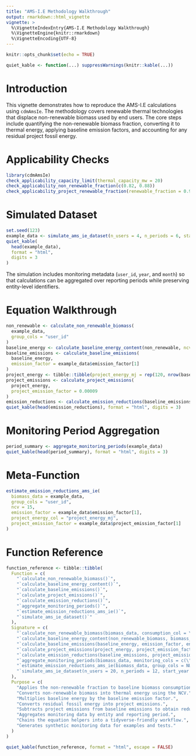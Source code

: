 ```yaml
---
title: "AMS-I.E Methodology Walkthrough"
output: rmarkdown::html_vignette
vignette: >
  %\VignetteIndexEntry{AMS-I.E Methodology Walkthrough}
  %\VignetteEngine{knitr::rmarkdown}
  %\VignetteEncoding{UTF-8}
---
```


```r
knitr::opts_chunk$set(echo = TRUE)
```
```r
quiet_kable <- function(...) suppressWarnings(knitr::kable(...))
```


# Introduction

This vignette demonstrates how to reproduce the AMS-I.E calculations using `cdmAmsIe`.
The methodology covers renewable thermal technologies that displace non-renewable
biomass used by end users. The core steps include quantifying the non-renewable
biomass fraction, converting it to thermal energy, applying baseline emission
factors, and accounting for any residual project fossil energy.

# Applicability Checks

```r
library(cdmAmsIe)
check_applicability_capacity_limit(thermal_capacity_mw = 20)
check_applicability_non_renewable_fraction(c(0.82, 0.88))
check_applicability_project_renewable_fraction(renewable_fraction = 0.95)
```

# Simulated Dataset

```r
set.seed(123)
example_data <- simulate_ams_ie_dataset(n_users = 4, n_periods = 6, start_year = 2024)
quiet_kable(
  head(example_data),
  format = "html",
  digits = 3
)
```

The simulation includes monitoring metadata (`user_id`, `year`, and `month`) so
that calculations can be aggregated over reporting periods while preserving
entity-level identifiers.

# Equation Walkthrough

```r
non_renewable <- calculate_non_renewable_biomass(
  example_data,
  group_cols = "user_id"
)
baseline_energy <- calculate_baseline_energy_content(non_renewable, ncv = 15)
baseline_emissions <- calculate_baseline_emissions(
  baseline_energy,
  emission_factor = example_data$emission_factor[1]
)
project_energy <- tibble::tibble(project_energy_mj = rep(120, nrow(baseline_energy)))
project_emissions <- calculate_project_emissions(
  project_energy,
  project_emission_factor = 0.00009
)
emission_reductions <- calculate_emission_reductions(baseline_emissions, project_emissions)
quiet_kable(head(emission_reductions), format = "html", digits = 3)
```

# Monitoring Period Aggregation

```r
period_summary <- aggregate_monitoring_periods(example_data)
quiet_kable(head(period_summary), format = "html", digits = 3)
```

# Meta-Function

```r
estimate_emission_reductions_ams_ie(
  biomass_data = example_data,
  group_cols = "user_id",
  ncv = 15,
  emission_factor = example_data$emission_factor[1],
  project_energy_col = "project_energy_mj",
  project_emission_factor = example_data$project_emission_factor[1]
)
```

# Function Reference

```r
function_reference <- tibble::tibble(
  Function = c(
    "`calculate_non_renewable_biomass()`",
    "`calculate_baseline_energy_content()`",
    "`calculate_baseline_emissions()`",
    "`calculate_project_emissions()`",
    "`calculate_emission_reductions()`",
    "`aggregate_monitoring_periods()`",
    "`estimate_emission_reductions_ams_ie()`",
    "`simulate_ams_ie_dataset()`"
  ),
  Signature = c(
    "`calculate_non_renewable_biomass(biomass_data, consumption_col = \"biomass_consumption_tonnes\", fraction = 1, fraction_col = \"non_renewable_fraction\", group_cols = NULL, output_col = \"non_renewable_biomass_tonnes\")`",
    "`calculate_baseline_energy_content(non_renewable_biomass, biomass_col = \"non_renewable_biomass_tonnes\", ncv, output_col = \"baseline_energy_mj\")`",
    "`calculate_baseline_emissions(baseline_energy, emission_factor, energy_col = \"baseline_energy_mj\", output_col = \"baseline_emissions_tco2e\")`",
    "`calculate_project_emissions(project_energy, project_emission_factor, energy_col = \"project_energy_mj\", output_col = \"project_emissions_tco2e\")`",
    "`calculate_emission_reductions(baseline_emissions, project_emissions, baseline_col = \"baseline_emissions_tco2e\", project_col = \"project_emissions_tco2e\", output_col = \"emission_reductions_tco2e\")`",
    "`aggregate_monitoring_periods(biomass_data, monitoring_cols = c(\"year\", \"month\"), group_cols = \"user_id\", consumption_col = \"biomass_consumption_tonnes\", fraction_col = \"non_renewable_fraction\", ncv_col = \"net_calorific_value\", emission_factor_col = \"emission_factor\", project_energy_col = \"project_energy_mj\")`",
    "`estimate_emission_reductions_ams_ie(biomass_data, group_cols = NULL, ncv = 15, emission_factor, project_energy_col = \"project_energy_mj\", project_emission_factor = 0, project_emission_factor_col = NULL)`",
    "`simulate_ams_ie_dataset(n_users = 20, n_periods = 12, start_year = 2023, start_month = 1, mean_biomass_tonnes = 22, sd_biomass_tonnes = 4, emission_factor = 0.00009)`"
  ),
  Purpose = c(
    "Applies the non-renewable fraction to baseline biomass consumption.",
    "Converts non-renewable biomass into thermal energy using the NCV.",
    "Multiplies baseline energy by the baseline emission factor.",
    "Converts residual fossil energy into project emissions.",
    "Subtracts project emissions from baseline emissions to obtain reductions.",
    "Aggregates monitoring data by entity and reporting period.",
    "Chains the equation helpers into a tidyverse-friendly workflow.",
    "Generates synthetic monitoring data for examples and tests."
  )
)

quiet_kable(function_reference, format = "html", escape = FALSE)
```
